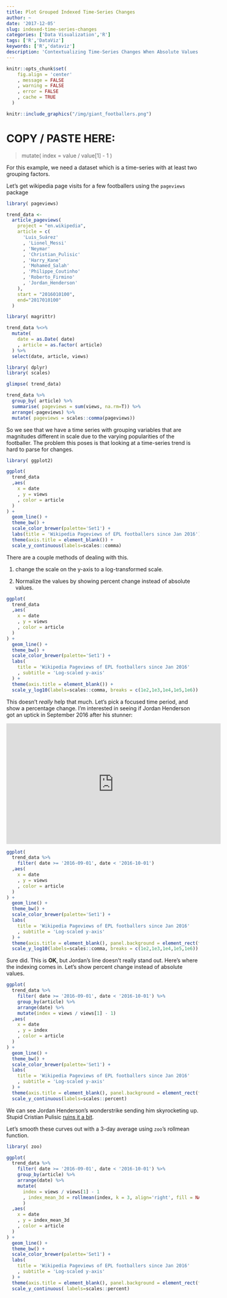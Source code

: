 ```yaml
---
title: Plot Grouped Indexed Time-Series Changes
author: ~
date: '2017-12-05'
slug: indexed-time-series-changes
categories: ['Data Visualization','R']
tags: ['R','DataViz']
keywords: ['R','dataviz']
description: 'Contextualizing Time-Series Changes When Absolute Values are Magnitudes Different'
---
```


```r

knitr::opts_chunk$set(
    fig.align = 'center'
    , message = FALSE
    , warning = FALSE
    , error = FALSE
    , cache = TRUE
  )

```


```r

knitr::include_graphics("/img/giant_footballers.png")

```

<h1>COPY / PASTE HERE: </h1>

> mutate( index = value / value[1] - 1 )

For this example, we need a dataset which is a time-series with at least two grouping factors.  

Let's get wikipedia page visits for a few footballers using the `pageviews` package

```r

library( pageviews)

trend_data <- 
  article_pageviews(
    project = "en.wikipedia",
    article = c(
      'Luis_Suárez'
      , 'Lionel_Messi'
      , 'Neymar'
      , 'Christian_Pulisic'
      , 'Harry_Kane'
      , 'Mohamed_Salah'
      , 'Philippe_Coutinho'
      , 'Roberto_Firmino'
      , 'Jordan_Henderson'
    ),
    start = "2016010100",
    end="2017010100"
  )

library( magrittr)

trend_data %<>%
  mutate(
    date = as.Date( date)
    , article = as.factor( article)
  ) %>% 
  select(date, article, views)

library( dplyr)
library( scales)

glimpse( trend_data)

trend_data %>%
  group_by( article) %>% 
  summarise( pageviews = sum(views, na.rm=T)) %>% 
  arrange(-pageviews) %>%
  mutate( pageviews = scales::comma(pageviews))

```

So we see that we have a time series with grouping variables that are magnitudes different in scale due to the varying popularities of the footballer. The problem this poses is that looking at a time-series trend is hard to parse for changes.

```r

library( ggplot2)

ggplot(
  trend_data
  ,aes(
    x = date
    , y = views
    , color = article
  )
) +
  geom_line() +
  theme_bw() +
  scale_color_brewer(palette='Set1') +
  labs(title = 'Wikipedia Pageviews of EPL footballers since Jan 2016') +
  theme(axis.title = element_blank()) +
  scale_y_continuous(labels=scales::comma)

```

There are a couple methods of dealing with this.

1. change the scale on the y-axis to a log-transformed scale.

2. Normalize the values by showing percent change instead of absolute values.


```r

ggplot(
  trend_data
  ,aes(
    x = date
    , y = views
    , color = article
  )
) +
  geom_line() +
  theme_bw() +
  scale_color_brewer(palette='Set1') +
  labs(
    title = 'Wikipedia Pageviews of EPL footballers since Jan 2016'
    , subtitle = 'Log-scaled y-axis'
  ) +
  theme(axis.title = element_blank()) +
  scale_y_log10(labels=scales::comma, breaks = c(1e2,1e3,1e4,1e5,1e6))

```

This doesn't *really* help that much. Let's pick a focused time period, and show a percentage change. I'm interested in seeing if Jordan Henderson got an uptick in September 2016 after his stunner:


<style> 
.video-container {
    position: relative;
    padding-bottom: 56.25%;
    padding-top: 35px;
    height: 0;
    overflow: hidden;
}
</style>

<div>
  <iframe width="560" height="315" src="https://www.youtube.com/embed/iK88-Z4KCro" frameborder="0" gesture="media" allow="encrypted-media" allowfullscreen></iframe>
</div>

```r

ggplot(
  trend_data %>%
    filter( date >= '2016-09-01', date < '2016-10-01')
  ,aes(
    x = date
    , y = views
    , color = article
  )
) +
  geom_line() +
  theme_bw() +
  scale_color_brewer(palette='Set1') +
  labs(
    title = 'Wikipedia Pageviews of EPL footballers since Jan 2016'
    , subtitle = 'Log-scaled y-axis'
  ) +
  theme(axis.title = element_blank(), panel.background = element_rect(fill='#E0E0E0')) +
  scale_y_log10(labels=scales::comma, breaks = c(1e2,1e3,1e4,1e5,1e6))

```

Sure did. This is **OK**, but Jordan's line doesn't really stand out. Here's where the indexing comes in. Let's show percent change instead of absolute values.

```r

ggplot(
  trend_data %>%
    filter( date >= '2016-09-01', date < '2016-10-01') %>% 
    group_by(article) %>% 
    arrange(date) %>% 
    mutate(index = views / views[1] - 1)
  ,aes(
    x = date
    , y = index
    , color = article
  )
) +
  geom_line() +
  theme_bw() +
  scale_color_brewer(palette='Set1') +
  labs(
    title = 'Wikipedia Pageviews of EPL footballers since Jan 2016'
    , subtitle = 'Log-scaled y-axis'
  ) +
  theme(axis.title = element_blank(), panel.background = element_rect(fill='#E0E0E0')) +
  scale_y_continuous(labels=scales::percent)

```

We can see Jordan Henderson's wonderstrike sending him skyrocketing up. Stupid Cristian Pulisic <a href='http://www.espn.co.uk/football/united-states/story/2945346/christian-pulisic-was-wonderful-in-united-states-win-jurgen-klinsmann?src=com' target='_blank'>ruins it a bit</a>.

Let's smooth these curves out with a 3-day average using `zoo`'s rollmean function.

```r

library( zoo)

ggplot(
  trend_data %>%
    filter( date >= '2016-09-01', date < '2016-10-01') %>% 
    group_by(article) %>% 
    arrange(date) %>% 
    mutate(
      index = views / views[1] - 1
      , index_mean_3d = rollmean(index, k = 3, align='right', fill = NA)
      )
  ,aes(
    x = date
    , y = index_mean_3d
    , color = article
  )
) +
  geom_line() +
  theme_bw() +
  scale_color_brewer(palette='Set1') +
  labs(
    title = 'Wikipedia Pageviews of EPL footballers since Jan 2016'
    , subtitle = 'Log-scaled y-axis'
  ) +
  theme(axis.title = element_blank(), panel.background = element_rect(fill='#E0E0E0')) +
  scale_y_continuous( labels=scales::percent)

```











